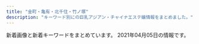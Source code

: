 ```yaml
---
title: "金町・亀有・北千住・竹ノ塚"
description: "キーワード別にの巨乳アジアン・チャイナエステ嬢情報をまとめました。"
---
```


新着画像と新着キーワードをまとめています。
2021年04月05日の情報です。

<DmmAffiliateIns />
<KeywordTable
  shops={
    [
    {
        "keywords": {},
        "url": "http://www.hi-msg.com/tulip/",
        "station": "JR\u5357\u5343\u4f4f\u99c5\u5357\u53e3",
        "name": "Tulip\uff5e\u30c1\u30e5\u30fc\u30ea\u30c3\u30d7",
        "img_links": []
    },
    {
        "url": "http://esthe-aroma.biz/",
        "name": "Sakura",
        "img_links": [
            "http://esthe-aroma.biz/img/m06.jpg",
            "http://esthe-aroma.biz/img/fla03.jpg",
            "http://esthe-aroma.biz/img/m04.jpg",
            "http://esthe-aroma.biz/img/m01a.jpg",
            "http://esthe-aroma.biz/img/m03.jpg",
            "http://esthe-aroma.biz/img/m02.jpg",
            "http://esthe-aroma.biz/img/cg08.jpg",
            "http://esthe-aroma.biz/img/cg03.jpg",
            "http://esthe-aroma.biz/img/cg011.jpg",
            "http://esthe-aroma.biz/img/cg081.jpg",
            "http://esthe-aroma.biz/img/tr01.jpg",
            "http://esthe-aroma.biz/img/cg05.jpg",
            "http://esthe-aroma.biz/img/m05a.jpg",
            "http://esthe-aroma.biz/img/cg09.jpg",
            "http://esthe-aroma.biz/img/m03a.jpg",
            "http://esthe-aroma.biz/img/ff.jpg",
            "http://esthe-aroma.biz/img/acct.jpg",
            "http://esthe-aroma.biz/img/fla02.jpg",
            "http://esthe-aroma.biz/img/cg01.jpg",
            "http://esthe-aroma.biz/img/m01.jpg",
            "http://esthe-aroma.biz/img/cg021.jpg",
            "http://esthe-aroma.biz/img/cg07.jpg",
            "http://esthe-aroma.biz/img/m02a.jpg",
            "http://esthe-aroma.biz/img/m05.jpg",
            "http://esthe-aroma.biz/img/top.jpg",
            "http://esthe-aroma.biz/img/cg02.jpg",
            "http://esthe-aroma.biz/img/cg101.jpg",
            "http://esthe-aroma.biz/img/syst.jpg",
            "http://esthe-aroma.biz/img/tr02.jpg",
            "http://esthe-aroma.biz/img/cg10.jpg",
            "http://esthe-aroma.biz/img/fla01.jpg",
            "http://esthe-aroma.biz/img/stal.jpg",
            "http://esthe-aroma.biz/img/cg06.jpg",
            "http://esthe-aroma.biz/img/no.png"
        ],
        "station": "JR\u91d1\u753a\u99c5\u5317\u53e3",
        "keywords": {
            "D": 18,
            "86": 14,
            "88": 4
        }
    },
    {
        "img_links": [],
        "url": "http://sumirety.xyz/",
        "keywords": {},
        "station": "\u6885\u5cf6\u99c5",
        "name": "\u5fc3"
    },
    {
        "url": "http://massage-esthe.red/",
        "name": "BODY RESORT",
        "keywords": {
            "C": 2,
            "D": 20,
            "86": 32
        },
        "station": "JR\u4e80\u6709\u99c5\u5317\u53e3",
        "img_links": [
            "http://massage-esthe.red/images/an_5_01.jpg",
            "http://massage-esthe.red/images/index-2.jpg",
            "http://massage-esthe.red/images/staff_images/sta4.jpg",
            "http://massage-esthe.red/images/r2.jpg",
            "http://massage-esthe.red/images/slider/slide2.png",
            "http://massage-esthe.red/images/staff_images/sta3.jpg",
            "http://massage-esthe.red/images/fbb.jpg",
            "http://massage-esthe.red/images/staff_images/sta9.jpg",
            "http://massage-esthe.red/images/an_4_02.jpg",
            "http://massage-esthe.red/images/staff_images/st6.jpg",
            "http://massage-esthe.red/images/r3.jpg",
            "http://massage-esthe.red/images/line.jpg",
            "http://massage-esthe.red/images/staff_images/st4.jpg",
            "http://massage-esthe.red/images/qr.jpg",
            "http://massage-esthe.red/images/staff_images/st9.jpg",
            "http://massage-esthe.red/images/staff_images/sta7.jpg",
            "http://massage-esthe.red/images/an_1_02.jpg",
            "http://massage-esthe.red/images/slider/slide2s.png",
            "http://massage-esthe.red/images/line1.jpg",
            "http://massage-esthe.red/images/an_1_01.jpg",
            "http://massage-esthe.red/images/staff_images/sta1.jpg",
            "http://massage-esthe.red/images/slider/slide1s.png",
            "http://massage-esthe.red/images/staff_images/sta6.jpg",
            "http://massage-esthe.red/images/staff_images/st3.jpg",
            "http://massage-esthe.red/images/an_6_01.jpg",
            "http://massage-esthe.red/images/r6.jpg",
            "http://massage-esthe.red/images/r5.jpg",
            "http://massage-esthe.red/images/r7.jpg",
            "http://massage-esthe.red/images/an_3_02.jpg",
            "http://massage-esthe.red/images/staff_images/st2.jpg",
            "http://massage-esthe.red/images/staff_images/st1.jpg",
            "http://massage-esthe.red/images/slider/slide4.png",
            "http://massage-esthe.red/images/no.png",
            "http://massage-esthe.red/images/staff_images/sl.png",
            "http://massage-esthe.red/images/slider/slide3.png",
            "http://massage-esthe.red/images/an_2_01.jpg",
            "http://massage-esthe.red/images/an_4_01.jpg",
            "http://massage-esthe.red/images/slider/slide5.png",
            "http://massage-esthe.red/images/slider/slide4s.png",
            "http://massage-esthe.red/images/e.jpg",
            "http://massage-esthe.red/images/an_5_02.jpg",
            "http://massage-esthe.red/images/an_6_02.jpg",
            "http://massage-esthe.red/images/slider/slide1.png",
            "http://massage-esthe.red/images/slider/slide3s.png",
            "http://massage-esthe.red/images/staff_images/sta2.jpg",
            "http://massage-esthe.red/images/r4.jpg",
            "http://massage-esthe.red/images/an_2_02.jpg",
            "http://massage-esthe.red/images/staff_images/st5.jpg",
            "http://massage-esthe.red/images/staff_images/sta5.jpg",
            "http://massage-esthe.red/images/index-1.jpg",
            "http://massage-esthe.red/images/staff_images/st7.jpg",
            "http://massage-esthe.red/images/an_3_01.jpg",
            "http://massage-esthe.red/images/slider/slide5s.png"
        ]
    },
    {
        "station": "\u7af9\u30ce\u585a\u99c5\u6771\u53e3",
        "url": "https://anna.iest.info/",
        "name": "\u5b89\u5a1c\u30fb\u30a2\u30f3\u30ca",
        "keywords": {
            "E": 34,
            "D": 61,
            "C": 24,
            "83": 12,
            "86": 25,
            "88": 11,
            "80": 12,
            "85": 12,
            "87": 47
        },
        "img_links": [
            "https://anna.iest.info/images/sp_top.jpg",
            "https://anna.iest.info/photos/sites/32/2020/11/2020110204554291.jpg",
            "https://anna.iest.info/images/top.png",
            "https://anna.iest.info/images/side_link02.png",
            "https://anna.iest.info/images/side_link03.png",
            "https://anna.iest.info/photos/sites/32/2020/09/2020092310084345.jpg",
            "https://anna.iest.info/images/05.jpg",
            "https://anna.iest.info/photos/sites/32/2020/09/2020092310053021.jpg",
            "https://anna.iest.info/photos/sites/32/2020/09/2020092310180247.jpg",
            "https://anna.iest.info/photos/sites/32/2021/03/2021030906341691.jpg",
            "https://anna.iest.info/photos/sites/32/2021/01/2021012102544587.jpg",
            "https://anna.iest.info/photos/sites/32/2020/10/2020102309073277.jpg",
            "https://anna.iest.info/images/09.jpg",
            "https://anna.iest.info/photos/sites/32/2020/09/2020092310095442.jpg",
            "https://anna.iest.info/photos/sites/32/2020/09/2020092404431618.jpg",
            "https://anna.iest.info/photos/sites/32/2021/01/202101230226466.jpg",
            "https://anna.iest.info/photos/sites/32/2021/01/2021012102543828.jpg",
            "https://anna.iest.info/photos/sites/32/2020/09/2020092310104790.jpg",
            "https://anna.iest.info/photos/sites/32/2020/12/2020122407252653.jpg",
            "https://anna.iest.info/photos/sites/32/2020/09/2020092310053060.jpg",
            "https://anna.iest.info/photos/sites/32/2021/03/202103090634171.jpg"
        ]
    },
    {
        "name": "\u5065\u5eb7\u30cf\u30a6\u30b9",
        "img_links": [],
        "station": "JR\u4e80\u6709\u99c5\u5317\u53e3",
        "keywords": {},
        "url": "http://kenkohouse.com/"
    },
    {
        "img_links": [
            "http://www.kiraku-seitaiin.com/common/img/image1.jpg",
            "http://www.kiraku-seitaiin.com/common/img/shop/r3.jpg",
            "http://www.kiraku-seitaiin.com/common/img/tel2.png",
            "http://www.kiraku-seitaiin.com/common/img/image2.jpg",
            "http://www.kiraku-seitaiin.com/common/img/top_img001.png",
            "http://www.kiraku-seitaiin.com/common/img/shop/r2.jpg",
            "http://www.kiraku-seitaiin.com/files/004.jpg",
            "http://www.kiraku-seitaiin.com/files/001.jpg",
            "http://www.kiraku-seitaiin.com/files/009.jpg",
            "http://www.kiraku-seitaiin.com/files/007.jpg",
            "http://www.kiraku-seitaiin.com/files/010.jpg",
            "http://www.kiraku-seitaiin.com/files/008.jpg",
            "http://www.kiraku-seitaiin.com/common/img/shop/r4.jpg",
            "http://www.kiraku-seitaiin.com/common/img/image3.jpg",
            "http://www.kiraku-seitaiin.com/common/img/shop/r1.jpg"
        ],
        "station": "\u897f\u65b0\u4e95\u99c5\u897f\u53e3",
        "name": "\u6c17\u697d\u6574\u4f53\u9662",
        "url": "http://www.kiraku-seitaiin.com/",
        "keywords": {
            "C": 10
        }
    },
    {
        "name": "\u6cc9\u30fb\u3044\u305a\u307f",
        "keywords": {
            "D": 1,
            "E": 2
        },
        "station": "\u5317\u5343\u4f4f\u99c5\u6771\u53e3",
        "img_links": [
            "https://moon-love.info/staffPhoto/b20200711151214.jpg",
            "https://moon-love.info/images/slider1/02.jpg",
            "https://moon-love.info/images/mobile.jpg",
            "https://moon-love.info/uploadfiles/images/campaignIyasiHealCom.jpg",
            "https://moon-love.info/images/slider1/03.jpg",
            "https://moon-love.info/images/noImg.jpg",
            "https://moon-love.info/images/slider1/01.jpg",
            "https://moon-love.info/staffPhoto/s20200711151214.jpg",
            "https://moon-love.info/uploadfiles/Image/image.png",
            "https://moon-love.info/staffPhoto/s20200527170611.jpg",
            "https://moon-love.info/images/gallery1.png",
            "https://moon-love.info/images/returnBtn.png",
            "https://moon-love.info/staffPhoto/b20200527170611.jpg",
            "https://moon-love.info/js/sliderLine/slide_prev.png",
            "https://moon-love.info/js/sliderLine/slide_next.png"
        ],
        "url": "https://moon-love.info/"
    },
    {
        "name": "\u685c",
        "station": "JR\u4e80\u6709\u99c5\u5317\u53e3",
        "img_links": [
            "https://besteste.com/staffPhoto/s20201104202122.jpg",
            "https://besteste.com/staffPhoto/b20201104202559.jpg",
            "https://besteste.com/staffPhoto/b20201104201732.jpg",
            "https://besteste.com/staffPhoto/b20210206174451.jpg",
            "https://besteste.com/staffPhoto/s20201104202509.jpg",
            "https://besteste.com/images/slider1/03.jpg",
            "https://besteste.com/staffPhoto/s20201104202637.jpg",
            "https://besteste.com/staffPhoto/b20201104202024.jpg",
            "https://besteste.com/js/sliderLine/slide_next.png",
            "https://besteste.com/staffPhoto/s20201104202559.jpg",
            "https://besteste.com/staffPhoto/s20210206174451.jpg",
            "https://besteste.com/js/sliderLine/slide_prev.png",
            "https://besteste.com/staffPhoto/b20210206174033.jpg",
            "https://besteste.com/staffPhoto/b20201104202637.jpg",
            "https://besteste.com/staffPhoto/s20201104202740.jpg",
            "https://besteste.com/images/returnBtn.png",
            "https://besteste.com/staffPhoto/s20201223163111.jpg",
            "https://besteste.com/staffPhoto/b20201104202509.jpg",
            "https://besteste.com/staffPhoto/b20201104202235.jpg",
            "https://besteste.com/staffPhoto/b20210206174200.jpg",
            "https://besteste.com/staffPhoto/s20210206174033.jpg",
            "https://besteste.com/staffPhoto/b20210206174605.jpg",
            "https://besteste.com/staffPhoto/b20210206174329.jpg",
            "https://besteste.com/staffPhoto/s20210206174605.jpg",
            "https://besteste.com/staffPhoto/s20201104202356.jpg",
            "https://besteste.com/staffPhoto/s20210206174200.jpg",
            "https://besteste.com/staffPhoto/s20201104202235.jpg",
            "https://besteste.com/staffPhoto/s20201104202024.jpg",
            "https://besteste.com/staffPhoto/s20201104201732.jpg",
            "https://besteste.com/images/mobile.jpg",
            "https://besteste.com/staffPhoto/s20210206174329.jpg",
            "https://besteste.com/staffPhoto/b20201104202356.jpg",
            "https://besteste.com/images/slider1/01.jpg",
            "https://besteste.com/staffPhoto/b20201104202740.jpg",
            "https://besteste.com/staffPhoto/b20201104202122.jpg",
            "https://besteste.com/staffPhoto/b20201223163111.jpg"
        ],
        "keywords": {
            "C": 1,
            "E": 2,
            "D": 2,
            "86": 1,
            "85": 2
        },
        "url": "https://besteste.com/"
    },
    {
        "img_links": [
            "http://e-luxury.work/images/int2.jpg",
            "http://e-luxury.work/images/4.jpg",
            "http://e-luxury.work/images/1.jpg",
            "http://e-luxury.work/images/5.jpg",
            "http://e-luxury.work/images/news.jpg",
            "http://e-luxury.work/img/eri1.jpg",
            "http://e-luxury.work/img/mina1.jpg",
            "http://e-luxury.work/img/kayo1.jpg",
            "http://e-luxury.work/images/int1.jpg",
            "http://e-luxury.work/images/interior_t.jpg",
            "http://e-luxury.work/images/sys.jpg",
            "http://e-luxury.work/images/b1.jpg",
            "http://e-luxury.work/img/kayo2.jpg",
            "http://e-luxury.work/images/tel.jpg",
            "http://e-luxury.work/images/7.jpg",
            "http://e-luxury.work/images/head.jpg",
            "http://e-luxury.work/images/6.jpg",
            "http://e-luxury.work/images/3.jpg",
            "http://e-luxury.work/images/staff_t.jpg",
            "http://e-luxury.work/images/mobile.jpg",
            "http://e-luxury.work/images/tt.jpg",
            "http://e-luxury.work/img/yuki1.jpg",
            "http://e-luxury.work/img/minami1.jpg",
            "http://e-luxury.work/img/mimi1.jpg",
            "http://e-luxury.work/img/momoka1.jpg",
            "http://e-luxury.work/images/ta.jpg",
            "http://e-luxury.work/images/2.jpg"
        ],
        "name": "Angel",
        "url": "http://e-luxury.work/",
        "keywords": {},
        "station": "\u7dbe\u702c\u99c5\u897f\u53e3"
    },
    {
        "station": "\u7dbe\u702c\u99c5\u897f\u53e3",
        "name": "Spring-\u30b9\u30d7\u30ea\u30f3\u30b0-",
        "img_links": [
            "http://spring02.est888.com/css/staff/staff0008.png",
            "http://spring02.est888.com/css/top04.png",
            "http://spring02.est888.com/css/nav/nav-005.png",
            "http://spring02.est888.com/css/top02-left.png",
            "http://spring02.est888.com/css/staff/staff11-b.png",
            "http://spring02.est888.com/css/staff/staff03-a.png",
            "http://spring02.est888.com/css/staff/staff01-b.png",
            "http://spring02.est888.com/css/staff/staff12-b.png",
            "http://spring02.est888.com/css/staff/staff008-b.png",
            "http://spring02.est888.com/css/staff/staff11.png",
            "http://spring02.est888.com/css/staff/staff04.png",
            "http://spring02.est888.com/css/top003.png",
            "http://spring02.est888.com/css/staff/staff005-b.png",
            "http://spring02.est888.com/css/nav/nav-002.png",
            "http://spring02.est888.com/css/staff/staff010.png",
            "http://spring02.est888.com/css/staff/staff005-a.png",
            "http://spring02.est888.com/css/nav/nav-004.png",
            "http://spring02.est888.com/css/staff/staff09-a.png",
            "http://spring02.est888.com/css/staff/staff12-a.png",
            "http://spring02.est888.com/css/top01.png",
            "http://spring02.est888.com/css/staff/staff09-b.png",
            "http://spring02.est888.com/css/staff/staff09.png",
            "http://spring02.est888.com/css/tel.png",
            "http://spring02.est888.com/css/staff/staff04-b.png",
            "http://spring02.est888.com/css/staff/staff01.png",
            "http://spring02.est888.com/css/nav/nav-001.png",
            "http://spring02.est888.com/css/staff/staff11-a.png",
            "http://spring02.est888.com/css/staff/staff010-a.png",
            "http://spring02.est888.com/css/staff/staff12.png",
            "http://spring02.est888.com/css/osusume01.png",
            "http://spring02.est888.com/css/staff/staff005.png",
            "http://spring02.est888.com/css/staff/staff04-a.png",
            "http://spring02.est888.com/css/nav/nav-006.png",
            "http://spring02.est888.com/css/staff/staff010-b.png",
            "http://spring02.est888.com/css/staff/staff01-a.png",
            "http://spring02.est888.com/css/staff/staff03.png",
            "http://spring02.est888.com/css/staff/staff003-b.png",
            "http://spring02.est888.com/css/nav/nav-003.png"
        ],
        "keywords": {
            "89": 1,
            "91": 1,
            "E": 2,
            "85": 3,
            "90": 3,
            "84": 1,
            "C": 4,
            "G": 1
        },
        "url": "http://spring02.est888.com/"
    },
    {
        "station": "JR\u5317\u5343\u4f4f\u99c5\u6771\u53e3",
        "img_links": [
            "http://aroma-heal.com/img/pc.jpg",
            "http://aroma-heal.com/img/pic.jpg",
            "http://aroma-heal.com/img/t-t.jpg",
            "http://aroma-heal.com/img/sys2.png",
            "http://aroma-heal.com/img/cam.jpg",
            "http://aroma-heal.com/img/sys4.png",
            "http://aroma-heal.com/img/adrs.jpg",
            "http://aroma-heal.com/img/t-r.jpg",
            "http://aroma-heal.com/staff/aoi/01.jpg",
            "http://aroma-heal.com/img/tel.jpg",
            "http://aroma-heal.com/img/paypay.png",
            "http://aroma-heal.com/img/sysetc.png",
            "http://aroma-heal.com/img/botton.jpg",
            "http://aroma-heal.com/img/add.jpg",
            "http://aroma-heal.com/img/info.jpg",
            "http://aroma-heal.com/img/t-a.jpg",
            "http://aroma-heal.com/img/tit.jpg",
            "http://aroma-heal.com/staff/yuki/01.jpg",
            "http://aroma-heal.com/img/t-s.jpg",
            "http://aroma-heal.com/staff/mimi/01.jpg",
            "http://aroma-heal.com/img/sys1.png",
            "http://aroma-heal.com/img/t-o.jpg",
            "http://aroma-heal.com/img/sys3.png"
        ],
        "keywords": {},
        "name": "\u7f8e\u5802",
        "url": "http://aroma-heal.com/"
    },
    {
        "name": "\u7652\u3057\u306e\u8594\u8587",
        "img_links": [
            "http://iyasinobara.oks.bz/images/top.jpg",
            "http://iyasinobara.oks.bz/images/mobile.jpg",
            "http://iyasinobara.oks.bz/images/room1.jpg",
            "http://iyasinobara.oks.bz/images/room4.jpg",
            "http://iyasinobara.oks.bz/photos/sites/36/2019/12/2019121401184994.jpg",
            "http://iyasinobara.oks.bz/photos/sites/36/2021/03/2021030303232197.jpg",
            "http://iyasinobara.oks.bz/images/s_staff.jpg",
            "http://iyasinobara.oks.bz/photos/sites/36/2020/02/2020021401252254.jpg",
            "http://iyasinobara.oks.bz/images/s_news.jpg",
            "http://iyasinobara.oks.bz/images/room2.jpg",
            "http://iyasinobara.oks.bz/images/room3.jpg",
            "http://iyasinobara.oks.bz/photos/sites/36/2020/11/2020112101523963.jpg",
            "http://iyasinobara.oks.bz/images/s_shedule.jpg"
        ],
        "keywords": {
            "F": 5,
            "85": 5,
            "D": 10,
            "90": 5,
            "C": 16,
            "87": 5,
            "82": 5
        },
        "station": "JR\u91d1\u753a\u99c5\u5317\u53e3",
        "url": "http://iyasinobara.oks.bz/"
    },
    {
        "img_links": [
            "http://esthe-aroma.xyz/images/main-sp.jpg",
            "http://esthe-aroma.xyz/images/friend.png",
            "http://esthe-aroma.xyz/images/esthe2.jpg",
            "http://esthe-aroma.xyz/images/gallery.png",
            "http://esthe-aroma.xyz/images/cg01.jpg",
            "http://esthe-aroma.xyz/images/acc.jpg",
            "http://esthe-aroma.xyz/images/clear.png",
            "http://esthe-aroma.xyz/images/acc1.jpg",
            "http://esthe-aroma.xyz/images/staff.png",
            "http://esthe-aroma.xyz/images/main1.jpg",
            "http://esthe-aroma.xyz/images/home_002.png",
            "http://esthe-aroma.xyz/images/cg02.jpg",
            "http://esthe-aroma.xyz/images/blog_002.png",
            "http://esthe-aroma.xyz/images/esthe3.jpg",
            "http://esthe-aroma.xyz/images/home.png",
            "http://esthe-aroma.xyz/images/info.png",
            "http://esthe-aroma.xyz/images/link.png",
            "http://esthe-aroma.xyz/images/esthe1.jpg",
            "http://esthe-aroma.xyz/images/header3.png"
        ],
        "url": "http://esthe-aroma.xyz/",
        "station": "\u7af9\u30ce\u585a\u99c5\u6771\u53e3",
        "keywords": {
            "87": 3,
            "86": 3
        },
        "name": "\u5927\u5bb6\u65cf"
    },
    {
        "name": "\u5922\u306e\u5bb6",
        "station": "\u7af9\u30ce\u585a\u99c5\u6771\u53e3",
        "img_links": [
            "http://kokoroan.jps.cm/images/top.jpg",
            "http://kokoroan.jps.cm/photos/sites/31/2021/03/2021032515024847.jpg",
            "http://kokoroan.jps.cm/images/girl-z1.jpg",
            "http://kokoroan.jps.cm/images/ser2.jpg",
            "http://kokoroan.jps.cm/images/room4.jpg",
            "http://kokoroan.jps.cm/images/staff_line.jpg",
            "http://kokoroan.jps.cm/images/mobile2.jpg",
            "http://kokoroan.jps.cm/images/end.jpg",
            "http://kokoroan.jps.cm/photos/sites/31/2021/03/2021032316410890.jpg",
            "http://kokoroan.jps.cm/images/ser1.jpg",
            "http://kokoroan.jps.cm/images/girl-z2.jpg",
            "http://kokoroan.jps.cm/images/ser4.jpg",
            "http://kokoroan.jps.cm/images/room2.jpg",
            "http://kokoroan.jps.cm/images/ser5.jpg",
            "http://kokoroan.jps.cm/images/ser3.jpg",
            "http://kokoroan.jps.cm/images/mobile.jpg",
            "http://kokoroan.jps.cm/images/room3.jpg",
            "http://kokoroan.jps.cm/images/bj3.jpg",
            "http://kokoroan.jps.cm/photos/sites/31/2021/03/2021032316250143.jpg",
            "http://kokoroan.jps.cm/photos/sites/31/2021/03/2021032316245970.jpg",
            "http://kokoroan.jps.cm/images/room1.jpg",
            "http://kokoroan.jps.cm/images/service_line.jpg"
        ],
        "url": "http://kokoroan.jps.cm/",
        "keywords": {
            "86": 1,
            "D": 1,
            "C": 8
        }
    },
    {
        "keywords": {},
        "url": "http://relax-esthe.tokyo/",
        "img_links": [
            "http://relax-esthe.tokyo/css/m-top-right01.jpg",
            "http://relax-esthe.tokyo/css/staff/staff08.png",
            "http://relax-esthe.tokyo/css/m-top02.jpg",
            "http://relax-esthe.tokyo/css/m-head1.jpg",
            "http://relax-esthe.tokyo/css/top-left01.jpg",
            "http://relax-esthe.tokyo/css/staff/staff06.png",
            "http://relax-esthe.tokyo/css/m-top-right02.jpg",
            "http://relax-esthe.tokyo/css/staff/staff07.png",
            "http://relax-esthe.tokyo/css/staff/staff02.png",
            "http://relax-esthe.tokyo/css/staff/staff01.png",
            "http://relax-esthe.tokyo/css/m-right.jpg",
            "http://relax-esthe.tokyo/css/staff/staff05.png",
            "http://relax-esthe.tokyo/css/m-top-right04.jpg",
            "http://relax-esthe.tokyo/images/call.png",
            "http://relax-esthe.tokyo/css/m-yejiao.jpg",
            "http://relax-esthe.tokyo/css/staff/staff03.png",
            "http://relax-esthe.tokyo/css/m-top-right03.jpg",
            "http://relax-esthe.tokyo/css/staff/staff0n.png",
            "http://relax-esthe.tokyo/css/m-left.jpg"
        ],
        "station": "\u6885\u5cf6\u99c5",
        "name": "Amor-\u30a2\u30e2\u30fc\u30eb-"
    },
    {
        "keywords": {},
        "img_links": [
            "https://image.jimcdn.com/app/cms/image/transf/dimension=1080x1024:format=jpg/path/s491738307dab8ed0/image/ie54739bfe4411825/version/1617353438/image.jpg",
            "https://image.jimcdn.com/app/cms/image/transf/dimension=1080x1024:format=jpg/path/s491738307dab8ed0/image/i8114f4be25f79eef/version/1617353476/image.jpg",
            "https://image.jimcdn.com/app/cms/image/transf/dimension=1080x1024:format=jpg/path/s491738307dab8ed0/image/i0ab0a1b77accb1c7/version/1616305682/image.jpg",
            "https://image.jimcdn.com/app/cms/image/transf/none/path/s491738307dab8ed0/image/i5806f8c0fbbca598/version/1417614009/image.jpg",
            "https://image.jimcdn.com/app/cms/image/transf/none/path/s491738307dab8ed0/image/iba7a970dbc047ea1/version/1615546334/image.jpg"
        ],
        "station": "\u5800\u5207\u83d6\u84b2\u5712\u99c5",
        "url": "https://kungangm.jimdofree.com/",
        "name": "\u541b\u5b89"
    },
    {
        "station": "JR\u91d1\u753a\u99c5\u5317\u53e3",
        "keywords": {
            "E": 1,
            "D": 3,
            "C": 3,
            "85": 2,
            "89": 1,
            "90": 5,
            "91": 1,
            "84": 1
        },
        "name": "Spring \uff5e\u30b9\u30d7\u30ea\u30f3\u30b0\uff5e",
        "url": "http://spring.est888.com/",
        "img_links": [
            "http://spring.est888.com/css/nav/nav-004.png",
            "http://spring.est888.com/css/staff/staff0005.png",
            "http://spring.est888.com/css/staff/staff13-a.png",
            "http://spring.est888.com/css/staff/staff012-a.png",
            "http://spring.est888.com/css/staff/staff16-b.png",
            "http://spring.est888.com/css/staff/staff17-a.png",
            "http://spring.est888.com/css/staff/staff14-b.png",
            "http://spring.est888.com/css/nav/nav-005.png",
            "http://spring.est888.com/css/staff/staff010.png",
            "http://spring.est888.com/css/top001.png",
            "http://spring.est888.com/css/staff/staff11-b.png",
            "http://spring.est888.com/css/staff/staff0010-b.png",
            "http://spring.est888.com/css/staff/staff14.png",
            "http://spring.est888.com/css/staff/staff004-b.png",
            "http://spring.est888.com/css/staff/staff004-a.png",
            "http://spring.est888.com/css/top0000000003.jpg",
            "http://spring.est888.com/css/nav/nav-001.png",
            "http://spring.est888.com/css/staff/staff012.png",
            "http://spring.est888.com/css/staff/staff16.png",
            "http://spring.est888.com/css/staff/staff010-a.png",
            "http://spring.est888.com/css/staff/staff004.png",
            "http://spring.est888.com/css/staff/staff001-b.png",
            "http://spring.est888.com/css/nav/nav-003.png",
            "http://spring.est888.com/css/nav/nav-002.png",
            "http://spring.est888.com/css/staff/staff0005-b.png",
            "http://spring.est888.com/css/tel.png",
            "http://spring.est888.com/css/staff/staff012-b.png",
            "http://spring.est888.com/css/staff/staff14-a.png",
            "http://spring.est888.com/css/staff/staff13.png",
            "http://spring.est888.com/css/staff/staff17-b.png",
            "http://spring.est888.com/css/staff/staff001.png",
            "http://spring.est888.com/css/staff/staff17.png",
            "http://spring.est888.com/css/staff/staff11.png",
            "http://spring.est888.com/css/nav/nav-006.png",
            "http://spring.est888.com/css/staff/staff16-a.png",
            "http://spring.est888.com/css/staff/staff11-a.png",
            "http://spring.est888.com/css/staff/staff001-a.png",
            "http://spring.est888.com/css/staff/staff0005-a.png"
        ]
    },
    {
        "station": "JR\u4e80\u6709\u99c5\u5317\u53e3",
        "img_links": [],
        "url": "http://manzoku666.ests.jp/",
        "name": "\u6e80\u8db3\u5ea6666",
        "keywords": {}
    },
    {
        "keywords": {
            "F": 4,
            "86": 6,
            "88": 4,
            "85": 8,
            "E": 4,
            "87": 4,
            "C": 15,
            "D": 14
        },
        "img_links": [
            "http://www.yurikago-massage.work/img/sta9.jpg",
            "http://www.yurikago-massage.work/img/sta11.jpg",
            "http://www.yurikago-massage.work/img/st11.jpg",
            "http://www.yurikago-massage.work/img/st12.jpg",
            "http://www.yurikago-massage.work/img/sta8.jpg",
            "http://www.yurikago-massage.work/img/st10.jpg",
            "http://www.yurikago-massage.work/img/sta6.jpg",
            "http://www.yurikago-massage.work/img/sta10.jpg",
            "http://www.yurikago-massage.work/img/st6.jpg",
            "http://www.yurikago-massage.work/img/sta7.jpg",
            "http://www.yurikago-massage.work/img/nos.jpg",
            "http://www.yurikago-massage.work/img/botton.jpg",
            "http://www.yurikago-massage.work/img/st13.jpg",
            "http://www.yurikago-massage.work/img/st8.jpg",
            "http://www.yurikago-massage.work/img/fla-1.jpg",
            "http://www.yurikago-massage.work/img/st09.jpg",
            "http://www.yurikago-massage.work/img/sta13.jpg",
            "http://www.yurikago-massage.work/img/mo.png",
            "http://www.yurikago-massage.work/img/sta12.jpg",
            "http://www.yurikago-massage.work/img/st7.jpg",
            "http://www.yurikago-massage.work/img/st9.jpg",
            "http://www.yurikago-massage.work/img/fla-2.jpg"
        ],
        "station": "JR\u91d1\u753a\u99c5\u5317\u53e3",
        "url": "http://www.yurikago-massage.work/",
        "name": "\u3086\u308a\u304b\u3054"
    },
    {
        "name": "You First*\u30e6\u30fc\u30d5\u30a1\u30fc\u30b9\u30c8",
        "img_links": [
            "http://youfirstesthe.com/upload/girl/img03/img2_0003.jpg",
            "http://youfirstesthe.com/upload/girl/img02/img1_0008.jpg",
            "http://youfirstesthe.com/upload/girl/img03/img5_0008.jpg",
            "http://youfirstesthe.com/upload/girl/img02/img1_0021.jpg",
            "http://youfirstesthe.com/upload/board/img_1616074473.jpg",
            "http://youfirstesthe.com/upload/girl/img02/img1_0026.jpg",
            "http://youfirstesthe.com/upload/girl/img03/img1_0003.jpg",
            "http://youfirstesthe.com/upload/girl/img03/img2_0007.jpg",
            "http://youfirstesthe.com/upload/girl/img03/img2_0014.jpg",
            "http://youfirstesthe.com/images/common/main_txt_corona.jpg",
            "http://youfirstesthe.com/upload/girl/img03/img1_0015.jpg",
            "http://youfirstesthe.com/upload/girl/img03/img4_0008.jpg",
            "http://youfirstesthe.com/upload/girl/img03/img3_0020.jpg",
            "http://youfirstesthe.com/upload/girl/img02/img1_0029.jpg",
            "http://youfirstesthe.com/upload/board/img_1600470945.jpg",
            "http://youfirstesthe.com/upload/girl/img02/img1_0019.jpg",
            "http://youfirstesthe.com/upload/girl/img03/img2_0028.jpg",
            "http://youfirstesthe.com/upload/girl/img03/img1_0027.jpg",
            "http://youfirstesthe.com/images/top/pickup_box.png",
            "http://youfirstesthe.com/images/top/ranking02.png",
            "http://youfirstesthe.com/images/top/ranking03.png",
            "http://youfirstesthe.com/upload/girl/img03/img3_0003.jpg",
            "http://youfirstesthe.com/upload/board/img_1616074420.jpg",
            "http://youfirstesthe.com/upload/girl/img03/img1_0008.jpg",
            "http://youfirstesthe.com/upload/girl/img03/img1_0016.jpg",
            "http://youfirstesthe.com/upload/girl/img03/img2_0020.jpg",
            "http://youfirstesthe.com/images/top/list_btn.png",
            "http://youfirstesthe.com/upload/girl/img02/img1_0020.jpg",
            "http://youfirstesthe.com/upload/girl/img03/img1_0029.jpg",
            "http://youfirstesthe.com/upload/girl/img02/img1_0028.jpg",
            "http://youfirstesthe.com/upload/board/img_1555924960.jpg",
            "http://youfirstesthe.com/upload/girl/img03/img1_0004.jpg",
            "http://youfirstesthe.com/upload/girl/img03/img2_0029.jpg",
            "http://youfirstesthe.com/upload/girl/img03/img1_0028.jpg",
            "http://youfirstesthe.com/upload/girl/img02/img1_0014.jpg",
            "http://youfirstesthe.com/images/top/news.png",
            "http://youfirstesthe.com/upload/girl/img03/img2_0008.jpg",
            "http://youfirstesthe.com/upload/girl/img03/img1_0020.jpg",
            "http://youfirstesthe.com/upload/girl/img02/img1_0015.jpg",
            "http://youfirstesthe.com/upload/girl/img03/img1_0021.jpg",
            "http://youfirstesthe.com/upload/girl/img02/img1_0003.jpg",
            "http://youfirstesthe.com/upload/girl/img03/img4_0007.jpg",
            "http://youfirstesthe.com/upload/board/img_1558501433.jpg",
            "http://youfirstesthe.com/upload/girl/img02/img1_0004.jpg",
            "http://youfirstesthe.com/upload/girl/img03/img3_0007.jpg",
            "http://youfirstesthe.com/upload/girl/img03/img1_0014.jpg",
            "http://youfirstesthe.com/images/top/ranking01.png",
            "http://youfirstesthe.com/upload/girl/img03/img3_0008.jpg",
            "http://youfirstesthe.com/upload/girl/img03/img2_0019.jpg",
            "http://youfirstesthe.com/upload/girl/img03/img1_0019.jpg",
            "http://youfirstesthe.com/images/common/tel.png",
            "http://youfirstesthe.com/upload/board/img_1601452249.jpg",
            "http://youfirstesthe.com/upload/girl/img02/img1_0016.jpg",
            "http://youfirstesthe.com/upload/girl/img03/img2_0016.jpg",
            "http://youfirstesthe.com/upload/girl/img02/img1_0027.jpg",
            "http://youfirstesthe.com/upload/girl/img02/img1_0007.jpg",
            "http://youfirstesthe.com/upload/girl/img03/img1_0007.jpg",
            "http://youfirstesthe.com/upload/girl/img03/img1_0026.jpg"
        ],
        "station": "\u7dbe\u702c\u99c5\u6771\u53e3",
        "keywords": {
            "\u30bb\u30af\u30b7\u30fc": 6,
            "G": 6
        },
        "url": "http://youfirstesthe.com/"
    },
    {
        "keywords": {},
        "url": "http://angela.esjp.xyz/",
        "name": "Angela \u30a2\u30f3\u30b8\u30a7\u30e9",
        "station": "\u7dbe\u702c\u99c5\u6771\u53e3",
        "img_links": [
            "http://angela.esjp.xyz/images/pickup_line.png",
            "http://angela.esjp.xyz/images/mobile_bg.png",
            "http://angela.esjp.xyz/girl/2.jpg",
            "http://angela.esjp.xyz/images/roomimg/photo01.jpg",
            "http://angela.esjp.xyz/girl/5.jpg",
            "http://angela.esjp.xyz/images/newsbg.png",
            "http://angela.esjp.xyz/images/roomimg/photo02.jpg",
            "http://angela.esjp.xyz/girl/3.jpg",
            "http://angela.esjp.xyz/images/staff_bg.png",
            "http://angela.esjp.xyz/images/nophotos.jpg",
            "http://angela.esjp.xyz/images/tel_footer.png",
            "http://angela.esjp.xyz/girl/1.jpg",
            "http://angela.esjp.xyz/images/topbg.jpg",
            "http://angela.esjp.xyz/girl/6.jpg",
            "http://angela.esjp.xyz/girl/4.jpg"
        ]
    },
    {
        "img_links": [
            "http://rakuen.ies.fun/photos/sites/40/2021/04/2021040203112298.jpg",
            "http://rakuen.ies.fun/images/s_news.jpg",
            "http://rakuen.ies.fun/images/info2.jpg",
            "http://rakuen.ies.fun/photos/sites/40/2021/04/202104020311230.jpg",
            "http://rakuen.ies.fun/images/room4.jpg",
            "http://rakuen.ies.fun/images/s3.jpg",
            "http://rakuen.ies.fun/photos/sites/40/2021/04/2021040203112232.jpg",
            "http://rakuen.ies.fun/images/tel.jpg",
            "http://rakuen.ies.fun/images/info.jpg",
            "http://rakuen.ies.fun/photos/sites/40/2021/04/2021040203112138.jpg",
            "http://rakuen.ies.fun/images/room1.jpg",
            "http://rakuen.ies.fun/images/room3.jpg",
            "http://rakuen.ies.fun/images/s_staff.png",
            "http://rakuen.ies.fun/images/room2.jpg",
            "http://rakuen.ies.fun/images/s_link.png",
            "http://rakuen.ies.fun/images/mobile.jpg"
        ],
        "name": "\u7e01",
        "station": "\u897f\u65b0\u4e95\u99c5\u897f\u53e3",
        "url": "http://rakuen.ies.fun/",
        "keywords": {
            "\u80f8": 1,
            "83": 5,
            "D": 15,
            "85": 5,
            "C": 5,
            "86": 10
        }
    },
    {
        "name": "\u4eba\u9b5a\u59eb",
        "url": "http://ningyo-hime.com/",
        "img_links": [
            "http://ningyo-hime.com/staffPhoto/b20201212104914.jpg",
            "http://ningyo-hime.com/images/gallery1.png",
            "http://ningyo-hime.com/staffPhoto/s20201212112712.jpg",
            "http://ningyo-hime.com/staffPhoto/b20200626161755.jpg",
            "http://ningyo-hime.com/staffPhoto/b20201212112712.jpg",
            "http://ningyo-hime.com/staffPhoto/s20191003141511.jpg",
            "http://ningyo-hime.com/staffPhoto/b20201101082513.jpg",
            "http://ningyo-hime.com/staffPhoto/s20201212104914.jpg",
            "http://ningyo-hime.com/staffPhoto/s20201101082513.jpg",
            "http://ningyo-hime.com/uploadfiles/Image/campaignNingyoHimeCom.jpg",
            "http://ningyo-hime.com/images/slider1/01.jpg",
            "http://ningyo-hime.com/staffPhoto/s20201230174356.jpg",
            "http://ningyo-hime.com/staffPhoto/b20200905132814.jpg",
            "http://ningyo-hime.com/images/mobile.jpg",
            "http://ningyo-hime.com/staffPhoto/b20201230174356.jpg",
            "http://ningyo-hime.com/images/returnBtn.png",
            "http://ningyo-hime.com/staffPhoto/b20200630134438.jpg",
            "http://ningyo-hime.com/js/sliderLine/slide_next.png",
            "http://ningyo-hime.com/images/slider1/03.jpg",
            "http://ningyo-hime.com/staffPhoto/s20200626161755.jpg",
            "http://ningyo-hime.com/staffPhoto/s20200905132814.jpg",
            "http://ningyo-hime.com/staffPhoto/b20191003141511.jpg",
            "http://ningyo-hime.com/staffPhoto/s20200707192550.jpg",
            "http://ningyo-hime.com/staffPhoto/s20200630134438.jpg",
            "http://ningyo-hime.com/staffPhoto/b20200707192550.jpg",
            "http://ningyo-hime.com/js/sliderLine/slide_prev.png"
        ],
        "keywords": {
            "D": 5,
            "84": 1,
            "C": 2
        },
        "station": "\u7dbe\u702c\u99c5\u6771\u53e3"
    },
    {
        "station": "\u7dbe\u702c\u99c5\u6771\u53e3",
        "img_links": [],
        "keywords": {},
        "url": "http://bananokoi.ies.bz/",
        "name": "\u82b1\u306e\u604b"
    },
    {
        "img_links": [
            "http://komajo2.a1.ies.bz/upload/sites/13/2021/03/202103101811253.jpg",
            "https://lux.abnavi.info/photos/sites/13/2021/03/202103101811253.jpg",
            "https://lux.abnavi.info/images/mobile.png",
            "http://komajo2.a1.ies.bz/upload/sites/13/2021/03/2021031018104675.jpg",
            "https://lux.abnavi.info/images/s_staff.png",
            "https://lux.abnavi.info/images/room3.jpg",
            "https://lux.abnavi.info/images/room2.jpg",
            "https://lux.abnavi.info/images/s_link.png",
            "https://lux.abnavi.info/images/info.jpg",
            "https://lux.abnavi.info/photos/sites/13/2021/03/2021031018112457.jpg",
            "https://lux.abnavi.info/images/nbj3.jpg",
            "https://lux.abnavi.info/images/room4.jpg",
            "https://lux.abnavi.info/photos/sites/13/2021/03/2021031018104675.jpg",
            "https://lux.abnavi.info/images/nbj1.png",
            "http://komajo2.a1.ies.bz/upload/sites/13/2021/03/2021031018112378.jpg",
            "http://komajo2.a1.ies.bz/upload/sites/13/2021/03/2021032112464790.jpg",
            "https://lux.abnavi.info/photos/sites/13/2021/03/2021032112464790.jpg",
            "https://lux.abnavi.info/photos/sites/13/2021/03/2021031018112378.jpg",
            "https://lux.abnavi.info/images/s_news.png",
            "https://lux.abnavi.info/images/s_pick.jpg",
            "https://lux.abnavi.info/images/room1.jpg",
            "https://lux.abnavi.info/photos/sites/13/2021/03/2021031018104825.jpg",
            "http://komajo2.a1.ies.bz/upload/sites/13/2021/03/2021031018112457.jpg",
            "https://lux.abnavi.info/images/top.png"
        ],
        "keywords": {
            "F": 2,
            "87": 2,
            "90": 1,
            "85": 1,
            "C": 12,
            "88": 1,
            "E": 2,
            "D": 1
        },
        "url": "https://lux.abnavi.info/",
        "name": "Bijou\uff5e\u30d3\u30b8\u30e5\u30fc\uff5e",
        "station": "JR\u4e80\u6709\u99c5\u5357\u53e3"
    },
    {
        "name": "\u96c5",
        "url": "http://esthe-massage.pink/",
        "img_links": [
            "http://esthe-massage.pink/images/end3.png",
            "http://esthe-massage.pink/sp/images/cg3.jpg",
            "http://esthe-massage.pink/images/line2.jpg",
            "http://esthe-massage.pink/images/mobile1.jpg",
            "http://esthe-massage.pink/sp/images/tel.png",
            "http://esthe-massage.pink/images/line.jpg",
            "http://esthe-massage.pink/images/aboutus.jpg",
            "http://esthe-massage.pink/sp/images/top-img01.png",
            "http://esthe-massage.pink/sp/images/telb.png",
            "http://esthe-massage.pink/sp/images/cg6.jpg",
            "http://esthe-massage.pink/images/news.jpg",
            "http://esthe-massage.pink/images/tb.png",
            "http://esthe-massage.pink/images/bb.png",
            "http://esthe-massage.pink/images/cg2.jpg",
            "http://esthe-massage.pink/images/mobile.jpg",
            "http://esthe-massage.pink/images/cg9.jpg",
            "http://esthe-massage.pink/images/pick.jpg",
            "http://esthe-massage.pink/images/newface.jpg",
            "http://esthe-massage.pink/images/tb1.png",
            "http://esthe-massage.pink/images/cg7.jpg",
            "http://esthe-massage.pink/images/cg6.jpg",
            "http://esthe-massage.pink/images/top.png",
            "http://esthe-massage.pink/images/staff_tit.jpg",
            "http://esthe-massage.pink/images/cg1.jpg",
            "http://esthe-massage.pink/sp/images/cg1.jpg",
            "http://esthe-massage.pink/sp/images/cg9.jpg",
            "http://esthe-massage.pink/sp/images/teline.png",
            "http://esthe-massage.pink/images/compaign.jpg",
            "http://esthe-massage.pink/images/staff_s.jpg",
            "http://esthe-massage.pink/images/cg3.jpg",
            "http://esthe-massage.pink/sp/images/cg2.jpg",
            "http://esthe-massage.pink/sp/images/cg7.jpg"
        ],
        "keywords": {
            "D": 6
        },
        "station": "JR\u91d1\u753a\u99c5\u5317\u53e3"
    },
    {
        "url": "http://www.luckystar.esturl.com/",
        "keywords": {
            "86": 4,
            "87": 4,
            "D": 8,
            "C": 11
        },
        "name": "\u30e9\u30c3\u30ad\u30fc\u30b9\u30bf\u30fc",
        "station": "JR\u4e80\u6709\u99c5\u5317\u53e3",
        "img_links": [
            "http://www.luckystar.esturl.com/files/003-02.jpg",
            "http://www.luckystar.esturl.com/files/005.jpg",
            "http://www.luckystar.esturl.com/images/slider/1.jpg",
            "http://www.luckystar.esturl.com/img/ttl_news.png",
            "http://www.luckystar.esturl.com/img/goback.jpg",
            "http://www.luckystar.esturl.com/files/005-02.jpg",
            "http://www.luckystar.esturl.com/images/slider/2.jpg",
            "http://www.luckystar.esturl.com/files/001-02.jpg",
            "http://www.luckystar.esturl.com/files/001.jpg",
            "http://www.luckystar.esturl.com/files/002.jpg",
            "http://www.luckystar.esturl.com/files/003.jpg",
            "http://www.luckystar.esturl.com/files/003-03.jpg",
            "http://www.luckystar.esturl.com/images/slider/3.jpg",
            "http://www.luckystar.esturl.com/img/tel.png",
            "http://www.luckystar.esturl.com/files/002-03.jpg",
            "http://www.luckystar.esturl.com/img/btn_blog.png",
            "http://www.luckystar.esturl.com/files/001-03.jpg",
            "http://www.luckystar.esturl.com/img/pickup.jpg",
            "http://www.luckystar.esturl.com/files/002-02.jpg",
            "http://www.luckystar.esturl.com/img/ttl_info.png",
            "http://www.luckystar.esturl.com/files/005-03.jpg"
        ]
    },
    {
        "name": "\u6fc0\u5b89\u5929\u4f7f",
        "station": "\u7dbe\u702c\u99c5\u6771\u53e3",
        "url": "http://starrysky.esnavi.work/",
        "img_links": [
            "http://starrysky.esnavi.work/iDl2toJilLq62VX.png",
            "https://pwchp.com/images_editor/124/images/1559717095-146381_2.jpg",
            "http://starrysky.esnavi.work/2/uploadimg/1596225793.jpg",
            "https://century.pwchp.com/images/vis_theptframe.png",
            "http://starrysky.esnavi.work/2/uploadimg/1617615141.jpeg",
            "http://starrysky.esnavi.work/vis_theptframe.png",
            "http://starrysky.esnavi.work/2/uploadimg/1565558725.jpg",
            "http://starrysky.esnavi.work/1-1PZ515095RN.jpg",
            "http://starrysky.esnavi.work/2/uploadimg/1609136908.jpeg",
            "http://starrysky.esnavi.work/2/uploadimg/1574764277.jpg",
            "http://starrysky.esnavi.work/2/uploadimg/1609136727.jpeg"
        ],
        "keywords": {
            "90": 18,
            "\u80f8": 1,
            "88": 9,
            "D": 9,
            "85": 18,
            "C": 9,
            "83": 9,
            "E": 9
        }
    },
    {
        "keywords": {
            "86": 27,
            "H": 14,
            "87": 41,
            "88": 55,
            "85": 27,
            "F": 29,
            "G": 14,
            "E": 57,
            "92": 14,
            "D": 84,
            "89": 13,
            "83": 13
        },
        "name": "Plaisir\u30fb\u30d7\u30ec\u30b8\u30fc\u30eb",
        "img_links": [
            "https://bright.xyz.mn/images/s_face.jpg",
            "https://bright.xyz.mn/images/s_pick.png",
            "https://bright.xyz.mn/photos/sites/10/2021/03/2021031707474096.jpg",
            "https://bright.xyz.mn/photos/sites/10/2021/02/2021020809400871.jpg",
            "https://bright.xyz.mn/photos/sites/10/2021/03/2021031707474096-308x411.jpg",
            "https://bright.xyz.mn/photos/sites/10/2020/11/2020112603202074-308x411.jpg",
            "https://bright.xyz.mn/images/mobile.jpg",
            "https://bright.xyz.mn/photos/sites/10/2021/03/2021032103392411.jpg",
            "https://bright.xyz.mn/photos/sites/10/2020/08/2020081003373252.jpg",
            "https://bright.xyz.mn/images/top.png",
            "https://bright.xyz.mn/images/line.png",
            "https://bright.xyz.mn/photos/sites/10/2021/02/2021021807083143.jpg",
            "https://bright.xyz.mn/images/news_bj3.jpg",
            "https://bright.xyz.mn/photos/sites/10/2020/07/2020072611535558.jpg",
            "https://bright.xyz.mn/photos/sites/10/2021/02/2021020306534154.jpg",
            "https://bright.xyz.mn/images/new.jpg",
            "https://bright.xyz.mn/photos/sites/10/2020/08/2020081003373131.jpg",
            "https://bright.xyz.mn/images/end.png",
            "https://bright.xyz.mn/photos/sites/10/2020/11/2020111606393626.jpg",
            "https://bright.xyz.mn/photos/sites/10/2020/02/2020022201512493.jpg",
            "https://bright.xyz.mn/photos/sites/10/2021/03/2021032103392411-308x411.jpg",
            "https://bright.xyz.mn/photos/sites/10/2020/07/2020072612030016.jpg",
            "https://bright.xyz.mn/photos/sites/10/2020/11/2020112603202074.jpg",
            "https://bright.xyz.mn/images/s_therapist.jpg",
            "https://bright.xyz.mn/images/staff_bj3.jpg",
            "https://bright.xyz.mn/images/1.jpg",
            "https://bright.xyz.mn/photos/sites/10/2021/02/2021021807083143-308x411.jpg",
            "https://bright.xyz.mn/photos/sites/10/2020/11/2020110507362248.jpg",
            "https://bright.xyz.mn/images/s_news.jpg",
            "https://bright.xyz.mn/photos/sites/10/2020/02/2020022201512635.jpg",
            "https://bright.xyz.mn/images/2.jpg",
            "https://bright.xyz.mn/photos/sites/10/2020/07/202007261153576.jpg",
            "https://bright.xyz.mn/photos/sites/10/2020/10/2020100804253425.jpg",
            "https://bright.xyz.mn/photos/sites/10/2020/02/2020022201512671.jpg"
        ],
        "station": "JR\u4e80\u6709\u99c5\u5357\u53e3",
        "url": "https://bright.xyz.mn/"
    },
    {
        "name": "\u9e97",
        "keywords": {
            "85": 38,
            "86": 40,
            "D": 98,
            "87": 10,
            "84": 10
        },
        "img_links": [
            "http://urara.tyo.cm/photos/sites/5/2020/07/2020072904152581.jpg",
            "http://urara.tyo.cm/images/slider03.png",
            "http://urara.tyo.cm/images/tit_staff02.png",
            "http://urara.tyo.cm/images/link_nav03.png",
            "http://urara.tyo.cm/images/tit_info02.png",
            "http://urara.tyo.cm/images/link_nav06.png",
            "http://urara.tyo.cm/images/link_nav05.png",
            "http://urara.tyo.cm/images/pagetop.png",
            "http://urara.tyo.cm/photos/sites/5/2020/07/2020072904152344.jpg",
            "http://urara.tyo.cm/photos/sites/5/2020/10/2020101305325670.jpg",
            "http://urara.tyo.cm/images/link_nav04.png",
            "http://urara.tyo.cm/images/bg_infotit.png",
            "http://urara.tyo.cm/images/link_nav01.png",
            "http://urara.tyo.cm/images/tit_staff01.png",
            "http://urara.tyo.cm/images/slider01.png",
            "http://urara.tyo.cm/images/top.png",
            "http://urara.tyo.cm/images/link_nav02.png",
            "http://urara.tyo.cm/photos/sites/5/2020/11/2020112706272440.jpg",
            "http://urara.tyo.cm/images/ico02.png",
            "http://urara.tyo.cm/photos/sites/5/2021/03/2021032608104729.jpg",
            "http://urara.tyo.cm/images/tit_info01.png",
            "http://urara.tyo.cm/photos/sites/5/2021/02/2021021804210413.jpg",
            "http://urara.tyo.cm/photos/sites/5/2020/09/2020091508111353.jpg",
            "http://urara.tyo.cm/photos/sites/5/2020/07/2020072904152438.jpg",
            "http://urara.tyo.cm/images/slider02.png",
            "http://urara.tyo.cm/photos/sites/5/2020/07/2020072904152474.jpg",
            "http://urara.tyo.cm/photos/sites/5/2020/08/2020082101302071.jpg"
        ],
        "station": "JR\u91d1\u753a\u99c5\u5317\u53e3",
        "url": "http://urara.tyo.cm/"
    },
    {
        "station": "JR\u4e80\u6709\u99c5\u5317\u53e3",
        "url": "http://www.maria0228.com/",
        "img_links": [
            "http://www.maria0228.com/img/aya.jpg",
            "http://www.maria0228.com/img/ayumi.jpg",
            "http://www.maria0228.com/img/3.jpg",
            "http://www.maria0228.com/img/5.jpg",
            "http://www.maria0228.com/img/1.jpg",
            "http://www.maria0228.com/img/nana.jpg",
            "http://www.maria0228.com/img/erika.jpg",
            "http://www.maria0228.com/img/2.jpg",
            "http://www.maria0228.com/img/7.jpg",
            "http://www.maria0228.com/img/yuri.jpg",
            "http://www.maria0228.com/img/6.jpg",
            "http://www.maria0228.com/img/danni.jpg",
            "http://www.maria0228.com/img/mina.jpg",
            "http://www.maria0228.com/img/4.jpg"
        ],
        "name": "\u7652\u3057\u306e\u5bb6",
        "keywords": {}
    },
    {
        "name": "2020",
        "url": "https://2020-es.com/",
        "station": "JR\u4e80\u6709\u99c5\u5317\u53e3",
        "img_links": [
            "https://2020-es.com/img/google_button.png",
            "https://2020-es.com/img/fmenu/4_off.png",
            "https://2020-es.com/img/photo_button.png",
            "https://2020-es.com/img/menu/2_off.png",
            "https://2020-es.com/uploaded/girlinfo/6/G1_6_1.jpg",
            "https://2020-es.com/img/menu/4_off.png",
            "https://2020-es.com/img/fmenu/call_off.png",
            "https://2020-es.com/img/course/2.png",
            "https://2020-es.com/img/course/3.png",
            "https://2020-es.com/uploaded/girlinfo/7/G1_7_1.jpg",
            "https://2020-es.com/img/menu/5_off.png",
            "https://2020-es.com/img/course/4.png",
            "https://2020-es.com/img/fmenu/2_off.png",
            "https://2020-es.com/img/menu/1_off.png",
            "https://2020-es.com/img/fmenu/1_off.png",
            "https://2020-es.com/img/menu/6_off.png",
            "https://2020-es.com/img/fmenu/3_off.png",
            "https://2020-es.com/img/menu/3_off.png",
            "https://2020-es.com/img/course/1.png"
        ],
        "keywords": {}
    },
    {
        "name": "\u96c5",
        "station": "\u4e94\u53cd\u91ce\u99c5",
        "url": "http://www.relax-miyabi.com/",
        "keywords": {
            "88": 3,
            "D": 6,
            "86": 3
        },
        "img_links": [
            "http://www.relax-miyabi.com/img/icon_tel.png",
            "http://www.relax-miyabi.com/img/top-h5R.jpg",
            "http://www.relax-miyabi.com/img/glo_02_off.jpg",
            "http://www.relax-miyabi.com/img/slider/2.jpg",
            "http://www.relax-miyabi.com/img/glo_03_off.jpg",
            "http://www.relax-miyabi.com/img/top-course_off.jpg",
            "http://www.relax-miyabi.com/img/top-course2_off.jpg",
            "http://www.relax-miyabi.com/files/019.jpg",
            "http://www.relax-miyabi.com/img/glo_04_off.jpg",
            "http://www.relax-miyabi.com/img/bnr-01_off.jpg",
            "http://www.relax-miyabi.com/files/019-02.jpg",
            "http://www.relax-miyabi.com/img/top-h5R2.jpg",
            "http://www.relax-miyabi.com/files/019-03.jpg",
            "http://www.relax-miyabi.com/img/slider/3.jpg",
            "http://www.relax-miyabi.com/img/footer-top_off.jpg",
            "http://www.relax-miyabi.com/files/014-03.jpg",
            "http://www.relax-miyabi.com/img/glo_06_off.jpg",
            "http://www.relax-miyabi.com/files/014-02.jpg",
            "http://www.relax-miyabi.com/img/slider/1.jpg",
            "http://www.relax-miyabi.com/files/014.jpg",
            "http://www.relax-miyabi.com/img/bnr-02_off.jpg",
            "http://www.relax-miyabi.com/img/glo_05_off.jpg",
            "http://www.relax-miyabi.com/img/h4-top.jpg",
            "http://www.relax-miyabi.com/img/glo_01_off.jpg"
        ]
    },
    {
        "name": "\u697d",
        "img_links": [
            "http://raku.est888.com/css/osusume01.jpg",
            "http://raku.est888.com/css/nav/nav-005.jpg",
            "http://raku.est888.com/css/nav/nav-001.jpg",
            "http://raku.est888.com/css/staff/staff002-a.png",
            "http://raku.est888.com/css/staff/staff0001-a.png",
            "http://raku.est888.com/css/01.jpg",
            "http://raku.est888.com/css/tel.png",
            "http://raku.est888.com/css/nav/nav-004.jpg",
            "http://raku.est888.com/css/nav/nav-003.jpg",
            "http://raku.est888.com/css/nav/nav-002.jpg",
            "http://raku.est888.com/css/staff/staff01-a.png",
            "http://raku.est888.com/css/nav/nav-006.jpg",
            "http://raku.est888.com/css/top02-left.png"
        ],
        "keywords": {
            "87": 2,
            "D": 1,
            "C": 2,
            "89": 1
        },
        "station": "JR\u91d1\u753a\u99c5\u5317\u53e3",
        "url": "http://raku.est888.com/"
    },
    {
        "img_links": [],
        "keywords": {},
        "name": "\u30e9\u30c3\u30b7\u30e5",
        "station": "JR\u91d1\u753a\u99c5\u5317\u53e3",
        "url": "https://lush.jpn.vin/"
    },
    {
        "url": "http://www.kenyoku.work/",
        "keywords": {},
        "name": "\u5065\u6b32",
        "img_links": [
            "http://www.kenyoku.work/images/staff_t.jpg",
            "http://www.kenyoku.work/images/info.png",
            "http://www.kenyoku.work/images/int2.png",
            "http://www.kenyoku.work/images/b1.jpg",
            "http://www.kenyoku.work/images/b2.jpg",
            "http://www.kenyoku.work/images/1.jpg",
            "http://www.kenyoku.work/img/hana1.jpg",
            "http://www.kenyoku.work/img/ami1.jpg",
            "http://www.kenyoku.work/images/3.jpg",
            "http://www.kenyoku.work/images/head.jpg",
            "http://www.kenyoku.work/images/mobile.jpg",
            "http://www.kenyoku.work/img/miki1.jpg",
            "http://www.kenyoku.work/images/int1.png",
            "http://www.kenyoku.work/images/interior_t.jpg",
            "http://www.kenyoku.work/images/sys.jpg",
            "http://www.kenyoku.work/images/s1.png",
            "http://www.kenyoku.work/img/risa1.jpg",
            "http://www.kenyoku.work/images/4.jpg",
            "http://www.kenyoku.work/images/news.jpg",
            "http://www.kenyoku.work/images/2.jpg"
        ],
        "station": "JR\u91d1\u753a\u99c5\u5317\u53e3"
    },
    {
        "station": "JR\u4e80\u6709\u99c5\u5357\u53e3",
        "url": "https://renren.tyo.cm/",
        "keywords": {
            "85": 1,
            "88": 3,
            "C": 2,
            "F": 1,
            "86": 1,
            "E": 3,
            "87": 1
        },
        "img_links": [
            "https://renren.tyo.cm/photos/sites/41/2021/03/202103100916154.jpg",
            "https://renren.tyo.cm/images/tit_new.png",
            "https://renren.tyo.cm/images/link_nav01.jpg",
            "https://renren.tyo.cm/images/sp_top.png",
            "https://renren.tyo.cm/photos/sites/41/2021/03/2021031104590881.jpg",
            "https://renren.tyo.cm/images/side_mobile.jpg",
            "https://renren.tyo.cm/images/staff02.png",
            "https://renren.tyo.cm/images/side_tel.jpg",
            "https://renren.tyo.cm/photos/sites/41/2021/03/202103100916490.jpg",
            "https://renren.tyo.cm/images/link_nav04.jpg",
            "https://renren.tyo.cm/images/acc6.jpg",
            "https://renren.tyo.cm/images/acc2.jpg",
            "https://renren.tyo.cm/photos/sites/41/2021/03/2021031009163856.jpg",
            "https://renren.tyo.cm/images/end.png",
            "https://renren.tyo.cm/images/acc4.jpg",
            "https://renren.tyo.cm/images/link_nav05.jpg",
            "https://renren.tyo.cm/images/link_nav03.jpg",
            "https://renren.tyo.cm/images/staff01.png",
            "https://renren.tyo.cm/images/tit_link.png",
            "https://renren.tyo.cm/photos/sites/41/2021/03/2021031009191523.jpg",
            "https://renren.tyo.cm/images/top.png",
            "https://renren.tyo.cm/images/tit_pick.png",
            "https://renren.tyo.cm/photos/sites/41/2021/03/2021031009153663.jpg",
            "https://renren.tyo.cm/images/acc5.jpg",
            "https://renren.tyo.cm/images/link_nav02.jpg",
            "https://renren.tyo.cm/images/link_nav06.jpg",
            "https://renren.tyo.cm/images/acc3.jpg",
            "https://renren.tyo.cm/images/acc1.jpg"
        ],
        "name": "Aroma RenRen"
    },
    {
        "url": "https://heart-peace.business.site/",
        "station": "\u7dbe\u702c\u99c5",
        "img_links": [],
        "keywords": {},
        "name": "heart Peace \uff5e\u30cf\u30fc\u30c8\u30d4\u30fc\u30b9\uff5e"
    },
    {
        "station": "JR\u5317\u5343\u4f4f\u99c5\u6771\u53e3",
        "url": "http://iris.este.work/",
        "img_links": [
            "http://iris.este.work/2/uploadimg/1604372331.jpg",
            "http://iris.este.work/2/uploadimg/1587527512.jpg",
            "http://iris.este.work/2/uploadimg/1591787978.jpg",
            "http://iris.este.work/s1.png",
            "http://iris.este.work/sys1.jpg",
            "http://iris.este.work/2/uploadimg/1610606533.jpg",
            "http://iris.este.work/head.jpg",
            "http://iris.este.work/2/uploadimg/1610606666.jpg",
            "http://iris.este.work/2/uploadimg/1597806778.jpg",
            "http://iris.este.work/int1.png",
            "http://iris.este.work/2/uploadimg/1597642441.jpeg",
            "http://iris.este.work/2/uploadimg/1607661251.jpg",
            "http://iris.este.work/2/uploadimg/1615527059.jpeg",
            "http://iris.este.work/staff_t.jpg",
            "http://iris.este.work/sys2.jpg",
            "http://iris.este.work/2/uploadimg/1587527299.jpg",
            "http://iris.este.work/news.jpg"
        ],
        "keywords": {
            "83": 1,
            "90": 1,
            "85": 3,
            "C": 2,
            "D": 4,
            "84": 1,
            "87": 1,
            "E": 2,
            "86": 3
        },
        "name": "IRIS \uff5e\u30a2\u30a4\u30ea\u30b9\uff5e"
    },
    {
        "url": "http://kenkounoie-umejima.este88.com/",
        "img_links": [
            "http://kenkounoie-umejima.este88.com/gals/mimi1.jpg",
            "http://kenkounoie-umejima.este88.com/images/img1.jpg",
            "http://kenkounoie-umejima.este88.com/images/img3.jpg",
            "http://kenkounoie-umejima.este88.com/gals/ai1.jpg",
            "http://kenkounoie-umejima.este88.com/images/qr.jpg",
            "http://kenkounoie-umejima.este88.com/images/acc1.jpg",
            "http://kenkounoie-umejima.este88.com/images/acc2.jpg",
            "http://kenkounoie-umejima.este88.com/images/acc4.jpg",
            "http://kenkounoie-umejima.este88.com/gals/kiki1.jpg",
            "http://kenkounoie-umejima.este88.com/gals/risa1.jpg",
            "http://kenkounoie-umejima.este88.com/images/acc5.jpg",
            "http://kenkounoie-umejima.este88.com/images/info.png",
            "http://kenkounoie-umejima.este88.com/i/sp02.jpg",
            "http://kenkounoie-umejima.este88.com/gals/emi1.jpg",
            "http://kenkounoie-umejima.este88.com/images/img4.jpg",
            "http://kenkounoie-umejima.este88.com/images/img2.jpg",
            "http://kenkounoie-umejima.este88.com/gals/akane1.jpg",
            "http://kenkounoie-umejima.este88.com/images/acc3.jpg",
            "http://kenkounoie-umejima.este88.com/gals/rika1.jpg"
        ],
        "name": "\u5065\u5eb7\u306e\u5bb6",
        "keywords": {},
        "station": "\u6885\u5cf6\u99c5"
    },
    {
        "station": "\u7dbe\u702c\u99c5\u6771\u53e3",
        "url": "http://ayase-ai.jpest.net/",
        "keywords": {},
        "img_links": [
            "http://ayase-ai.jpest.net/uploads//sites/33/2020/12/ss.png",
            "http://ayase-ai.jpest.net/uploads//sites/33/2020/11/g3-225x300.jpg",
            "http://ayase-ai.jpest.net/uploads//sites/33/2020/12/main_top-1.png",
            "http://ayase-ai.jpest.net/uploads//sites/33/2020/12/main_bottom.png",
            "http://ayase-ai.jpest.net/uploads//sites/33/2021/01/g1-225x300.jpg",
            "http://ayase-ai.jpest.net/uploads//sites/33/2020/12/shishu-2.png",
            "http://ayase-ai.jpest.net/uploads//sites/33/2020/11/g3.jpg",
            "http://ayase-ai.jpest.net/uploads//sites/33/2020/11/g1.jpg",
            "http://ayase-ai.jpest.net/uploads//sites/33/2020/11/g2-225x300.jpg",
            "http://ayase-ai.jpest.net/uploads//sites/33/2020/11/g5.jpg",
            "http://ayase-ai.jpest.net/uploads//sites/33/2020/12/mobile-1.jpg",
            "http://ayase-ai.jpest.net/uploads//sites/33/2020/12/re.jpg",
            "http://ayase-ai.jpest.net/uploads//sites/33/2021/01/g1.jpg",
            "http://ayase-ai.jpest.net/uploads//sites/33/2020/11/g4.jpg",
            "http://ayase-ai.jpest.net/uploads//sites/33/2020/12/ma01-1.jpg",
            "http://ayase-ai.jpest.net/uploads//sites/33/2020/11/g2.jpg",
            "http://ayase-ai.jpest.net/uploads//sites/33/2020/11/g1-225x300.jpg",
            "http://ayase-ai.jpest.net/uploads//sites/33/2020/12/r3-1.png",
            "http://ayase-ai.jpest.net/uploads//sites/33/2020/11/g6-225x300.jpg",
            "http://ayase-ai.jpest.net/uploads//sites/33/2020/12/r2-1.png",
            "http://ayase-ai.jpest.net/uploads//sites/33/2020/11/m-top02-1.jpg",
            "http://ayase-ai.jpest.net/uploads//sites/33/2020/11/g6.jpg",
            "http://ayase-ai.jpest.net/uploads//sites/33/2020/11/g5-225x300.jpg",
            "http://ayase-ai.jpest.net/uploads//sites/33/2020/12/main_top.png",
            "http://ayase-ai.jpest.net/uploads//sites/33/2020/12/r1.png",
            "http://ayase-ai.jpest.net/uploads//sites/33/2020/12/main_bottom-1.png",
            "http://ayase-ai.jpest.net/uploads//sites/33/2020/11/g4-225x300.jpg",
            "http://ayase-ai.jpest.net/uploads//sites/33/2020/12/r4-1.png"
        ],
        "name": "\u611b"
    },
    {
        "url": "http://koi.rankuens.com/",
        "img_links": [
            "http://koi.rankuens.com/css/nav/nav06.jpg",
            "http://koi.rankuens.com/css/staff/staff09.jpg",
            "http://koi.rankuens.com/css/nav/nav04.jpg",
            "http://koi.rankuens.com/css/left.jpg",
            "http://koi.rankuens.com/css/top-001.jpg",
            "http://koi.rankuens.com/css/staff/staff10.jpg",
            "http://koi.rankuens.com/css/nav/nav05.jpg",
            "http://koi.rankuens.com/css/staff/staff08.jpg",
            "http://koi.rankuens.com/css/nav/nav03.jpg",
            "http://koi.rankuens.com/css/staff/staff00006.jpg",
            "http://koi.rankuens.com/css/nav/nav02.jpg",
            "http://koi.rankuens.com/css/nav/nav01.jpg",
            "http://koi.rankuens.com/css/right.jpg",
            "http://koi.rankuens.com/css/staff/staff00005.jpg",
            "http://koi.rankuens.com/css/head03.jpg",
            "http://koi.rankuens.com/css/top004.jpg",
            "http://koi.rankuens.com/css/top005.jpg"
        ],
        "keywords": {
            "E": 2,
            "89": 1,
            "87": 2,
            "D": 3,
            "86": 2
        },
        "station": "JR\u4e80\u6709\u99c5\u5357\u53e3",
        "name": "\u604b\u4eba\u697d\u5712"
    }
]
}
/>
<DmmAffiliateScript />
